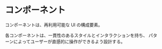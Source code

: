 

<Meta title="odyssage" />

# コンポーネント

コンポーネントは、再利用可能な UI の構成要素。

各コンポーネントは、一貫性のあるスタイルとインタラクションを持ち、
パターンによってユーザーが直感的に操作ができるよう設計する。
